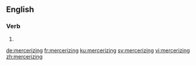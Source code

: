 ==English==

===Verb===
{{head|en|present participle}}

# {{present participle of|mercerize|lang=en}}

[[de:mercerizing]]
[[fr:mercerizing]]
[[ku:mercerizing]]
[[sv:mercerizing]]
[[vi:mercerizing]]
[[zh:mercerizing]]